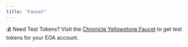 ```yaml
---
title: "Faucet"
---
```


💰 Need Test Tokens? Visit the [Chronicle Yellowstone
Faucet](https://chronicle-yellowstone-faucet.getlit.dev/) to get test tokens
for your EOA account.
